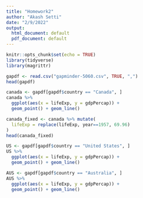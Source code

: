 ```yaml
---
title: "Homework2"
author: "Akash Setti"
date: "2/9/2022"
output:
  html_document: default
  pdf_document: default
---
```


```r
knitr::opts_chunk$set(echo = TRUE)
library(tidyverse)
library(magrittr)
```


```r
gapdf <- read.csv("gapminder-5060.csv", TRUE, ",")
head(gapdf)
```

```r
canada <- gapdf[gapdf$country == "Canada", ]
canada %>%
  ggplot(aes(x = lifeExp, y = gdpPercap)) +
  geom_point() + geom_line()
```


```r
canada_fixed <- canada %>% mutate(
  lifeExp = replace(lifeExp, year==1957, 69.96)
)
head(canada_fixed)
```


```r
US <- gapdf[gapdf$country == "United States", ]
US %>%
  ggplot(aes(x = lifeExp, y = gdpPercap)) +
  geom_point() + geom_line()
```

```r
AUS <- gapdf[gapdf$country == "Australia", ]
AUS %>%
  ggplot(aes(x = lifeExp, y = gdpPercap)) +
  geom_point() + geom_line()
```
